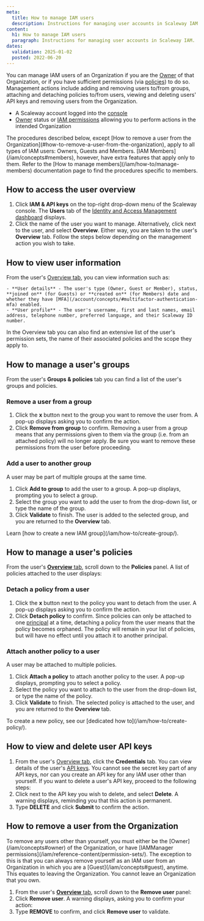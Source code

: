 ```yaml
---
meta:
  title: How to manage IAM users
  description: Instructions for managing user accounts in Scaleway IAM.
content:
  h1: How to manage IAM users
  paragraph: Instructions for managing user accounts in Scaleway IAM.
dates:
  validation: 2025-01-02
  posted: 2022-06-20
---
```


You can manage IAM users of an Organization if you are the [Owner](/iam/concepts/#owner) of that Organization, or if you have sufficient permissions (via [policies](/iam/concepts/#policy)) to do so. Management actions include adding and removing users to/from groups, attaching and detaching policies to/from users, viewing and deleting users' API keys and removing users from the Organization.

<Macro id="requirements" />

- A Scaleway account logged into the [console](https://console.scaleway.com)
- [Owner](/iam/concepts/#owner) status or [IAM permissions](/iam/concepts/#permission) allowing you to perform actions in the intended Organization

<Message type="note">
  The procedures described below, except [How to remove a user from the Organization](#how-to-remove-a-user-from-the-organization), apply to all types of IAM users: Owners, Guests and Members. [IAM Members](/iam/concepts#members), however, have extra features that apply only to them. Refer to the [How to manage members](/iam/how-to/manage-members) documentation page to find the procedures specific to members.
</Message>

## How to access the user overview

1. Click **IAM & API keys** on the top-right drop-down menu of the Scaleway console. The **Users** tab of the [Identity and Access Management dashboard](https://console.scaleway.com/iam/users) displays.
    <Lightbox src="scaleway-iam-users-dashboard.webp" alt="" />
2. Click the name of the user you want to manage. Alternatively, click <Icon name="more" /> next to the user, and select **Overview**. Either way, you are taken to the user's **Overview** tab.
    Follow the steps below depending on the management action you wish to take.

## How to view user information

From the user's [Overview tab](#how-to-access-the-user-overview), you can view information such as:

    - **User details** - The user's type (Owner, Guest or Member), status, **joined on** (for Guests) or **created on** (for Members) date and whether they have [MFA](/account/concepts/#multifactor-authentication-mfa) enabled.
    - **User profile** - The user's username, first and last names, email address, telephone number, preferred language, and their Scaleway ID number.

<Lightbox src="scaleway-user-info.webp" alt="" />

In the Overview tab you can also find an extensive list of the user's permission sets, the name of their associated policies and the scope they apply to.

## How to manage a user's groups

From the user's **Groups & policies** tab you can find a list of the user's groups and policies.

<Lightbox src="scaleway-groups-overview.webp" alt="" />

### Remove a user from a group

1. Click the **x** button next to the group you want to remove the user from. A pop-up displays asking you to confirm the action.
2. Click **Remove from group** to confirm.
    <Message type="important">
      Removing a user from a group means that any permissions given to them via the group (i.e. from an attached policy) will no longer apply. Be sure you want to remove these permissions from the user before proceeding.
    </Message>

### Add a user to another group

A user may be part of multiple groups at the same time.

1. Click **Add to group** to add the user to a group. A pop-up displays, prompting you to select a group.
2. Select the group you want to add the user to from the drop-down list, or type the name of the group.
3. Click **Validate** to finish.
    The user is added to the selected group, and you are returned to the **Overview** tab.

<Message type="tip">
 Learn [how to create a new IAM group](/iam/how-to/create-group/).
</Message>

## How to manage a user's policies

From the user's [**Overview** tab](#how-to-access-the-user-overview), scroll down to the **Policies** panel. A list of policies attached to the user displays:

<Lightbox src="scaleway-iam-policies.webp" alt="" />

### Detach a policy from a user

1. Click the **x** button next to the policy you want to detach from the user. A pop-up displays asking you to confirm the action.
2. Click **Detach policy** to confirm.
    <Message type="important">
      Since policies can only be attached to one [principal](/iam/concepts/#principal) at a time, detaching a policy from the user means that the policy becomes orphaned. The policy will remain in your list of policies, but will have no effect until you attach it to another principal.
    </Message>

### Attach another policy to a user

A user may be attached to multiple policies.

1. Click **Attach a policy** to attach another policy to the user. A pop-up displays, prompting you to select a policy.
2. Select the policy you want to attach to the user from the drop-down list, or type the name of the policy.
3. Click **Validate** to finish.
    The selected policy is attached to the user, and you are returned to the **Overview** tab.

<Message type="tip">
  To create a new policy, see our [dedicated how to](/iam/how-to/create-policy/).
</Message>

## How to view and delete user API keys

1. From the user's [Overview tab](#how-to-access-the-user-overview), click the **Credentials** tab.
    You can view details of the user's [API keys](/iam/how-to/create-api-keys/).
    <Lightbox src="scaleway-api-key.webp" alt="" />
    <Message type="note">
      You cannot see the secret key part of any API keys, nor can you create an API key for any IAM user other than yourself.
    </Message>
    If you want to delete a user's API key, proceed to the following steps:
2. Click <Icon name="more" /> next to the API key you wish to delete, and select **Delete**.
    A warning displays, reminding you that this action is permanent.
3. Type **DELETE** and click **Submit** to confirm the action.

## How to remove a user from the Organization

<Message type="note">
  To remove any users other than yourself, you must either be the [Owner](/iam/concepts#owner) of the Organization, or have [IAMManager permissions](/iam/reference-content/permission-sets/). The exception to this is that you can always remove yourself as an IAM user from an Organization in which you are a [Guest](/iam/concepts#guest), anytime. This equates to leaving the Organization. You cannot leave an Organization that you own.
</Message>

1. From the user's [**Overview** tab](#how-to-access-the-user-overview), scroll down to the **Remove user** panel:
    <Lightbox src="scaleway-remove-user.webp" alt="" />
2. Click **Remove user**. A warning displays, asking you to confirm your action:
    <Lightbox src="scaleway-remove-user-popup.webp" alt="A pop up box displaying a warning: Removing a user from this Organization automatically deletes their API keys, and any policies directly attached to them become orphaned" />
3. Type **REMOVE** to confirm, and click **Remove user** to validate.

